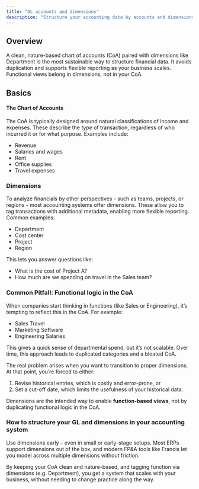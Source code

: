 ```yaml
---
title: "GL accounts and dimensions"
description: "Structure your accounting data by accounts and dimensions"
---
```


## Overview

A clean, nature-based chart of accounts (CoA) paired with dimensions like Department is the most sustainable way to structure financial data. It avoids duplication and supports flexible reporting as your business scales. Functional views belong in dimensions, not in your CoA.

## Basics

#### **The Chart of Accounts**

The CoA is typically designed around natural classifications of income and expenses. These describe the _type_ of transaction, regardless of who incurred it or for what purpose. Examples include:

- Revenue
- Salaries and wages
- Rent
- Office supplies
- Travel expenses

### Dimensions

To analyze financials by other perspectives - such as teams, projects, or regions - most accounting systems offer dimensions. These allow you to tag transactions with additional metadata, enabling more flexible reporting. Common examples:

- Department
- Cost center
- Project
- Region

This lets you answer questions like:

- What is the cost of Project A?
- How much are we spending on travel in the Sales team?

### **Common Pitfall: Functional logic in the CoA**

When companies start thinking in functions (like Sales or Engineering), it’s tempting to reflect this in the CoA. For example:

- Sales Travel
- Marketing Software
- Engineering Salaries

This gives a quick sense of departmental spend, but it’s not scalable. Over time, this approach leads to duplicated categories and a bloated CoA.

The real problem arises when you want to transition to proper dimensions. At that point, you’re forced to either:

1. Revise historical entries, which is costly and error-prone, or
2. Set a cut-off date, which limits the usefulness of your historical data.

Dimensions are the intended way to enable **function-based views**, not by duplicating functional logic in the CoA.

### How to structure your GL and dimensions in your accounting system

Use dimensions early – even in small or early-stage setups. Most ERPs support dimensions out of the box, and modern FP&A tools like Francis let you model across multiple dimensions without friction.

By keeping your CoA clean and nature-based, and tagging function via dimensions (e.g. Department), you get a system that scales with your business, without needing to change practice along the way.